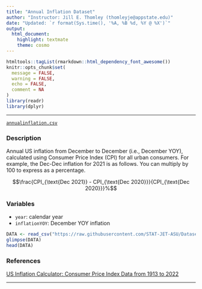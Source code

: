 ```yaml
---
title: "Annual Inflation Dataset"
author: "Instructor: Jill E. Thomley (thomleyje@appstate.edu)"
date: "Updated: `r format(Sys.time(), '%A, %B %d, %Y @ %X')`"
output: 
  html_document: 
    highlight: textmate
    theme: cosmo
---
```


```r
htmltools::tagList(rmarkdown::html_dependency_font_awesome())
knitr::opts_chunk$set(
  message = FALSE,
  warning = FALSE,
  echo = FALSE,
  comment = NA
)
library(readr)
library(dplyr)
```
<hr>

<i class="fas fa-database"></i> [`annualinflation.csv`](https://raw.githubusercontent.com/STAT-JET-ASU/Datasets/master/Instructor/annualinflation.csv)

### Description

Annual US inflation from December to December (i.e., December YOY), calculated using Consumer Price Index (CPI) for all urban consumers. For example, the Dec-Dec inflation for 2021 is as follows. You can multiply by 100 to express as a percentage.

$$\frac{CPI_{\text{Dec 2021}} - CPI_{\text{Dec 2020}}}{CPI_{\text{Dec 2020}}}%$$

### Variables

* `year`: calendar year
* `inflationYOY`: December YOY inflation

```r
DATA <- read_csv("https://raw.githubusercontent.com/STAT-JET-ASU/Datasets/master/Instructor/annualinflation.csv")
glimpse(DATA)
head(DATA)
```

### References

[US Inflation Calculator: Consumer Price Index Data from 1913 to 2022](https://www.usinflationcalculator.com/inflation/consumer-price-index-and-annual-percent-changes-from-1913-to-2008/)

<hr>
